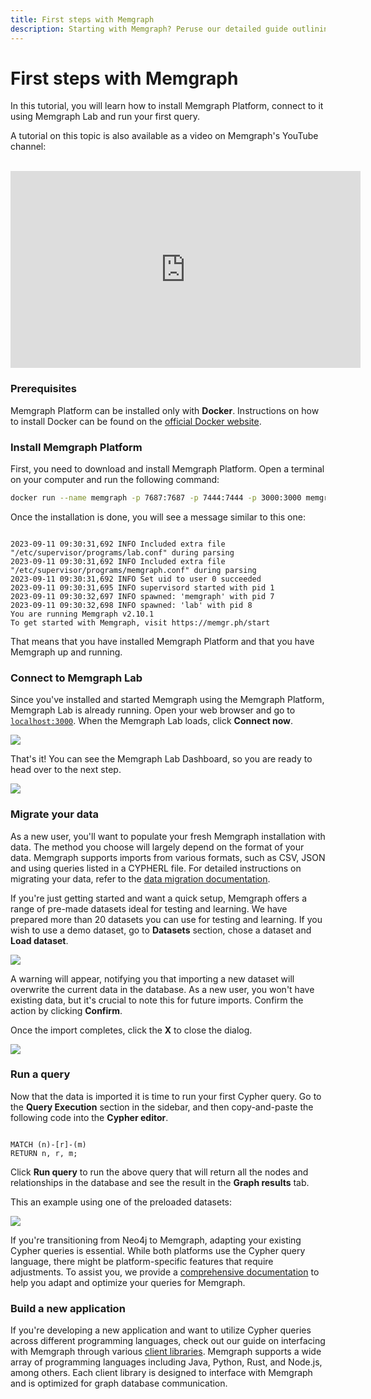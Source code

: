 ```yaml
---
title: First steps with Memgraph
description: Starting with Memgraph? Peruse our detailed guide outlining the first steps towards mastering this graph computing tool.
---
```



# First steps with Memgraph

In this tutorial, you will learn how to install Memgraph Platform, connect to it
using Memgraph Lab and run your first query. 

A tutorial on this topic is also available as a video on Memgraph's YouTube
channel:

<br />

<iframe
  width="560"
  height="315"
  src="https://www.youtube.com/embed/6qYsAMisqQg"
  frameBorder="0"
  allow="autoplay; encrypted-media"
  allowFullScreen
></iframe>

<Steps>

### Prerequisites 

Memgraph Platform can be installed only with **Docker**. Instructions on how to
install Docker can be found on the [official Docker
website](https://docs.docker.com/get-docker/).


### Install Memgraph Platform

First, you need to download and install Memgraph Platform. Open a terminal on
your computer and run the following command:

```bash
docker run --name memgraph -p 7687:7687 -p 7444:7444 -p 3000:3000 memgraph/memgraph-platform
```

Once the installation is done, you will see a message similar to this one:

```nocopy

2023-09-11 09:30:31,692 INFO Included extra file "/etc/supervisor/programs/lab.conf" during parsing
2023-09-11 09:30:31,692 INFO Included extra file "/etc/supervisor/programs/memgraph.conf" during parsing
2023-09-11 09:30:31,692 INFO Set uid to user 0 succeeded
2023-09-11 09:30:31,695 INFO supervisord started with pid 1
2023-09-11 09:30:32,697 INFO spawned: 'memgraph' with pid 7
2023-09-11 09:30:32,698 INFO spawned: 'lab' with pid 8
You are running Memgraph v2.10.1
To get started with Memgraph, visit https://memgr.ph/start

```

That means that you have installed Memgraph Platform and that you have Memgraph
up and running.

### Connect to Memgraph Lab

Since you've installed and started Memgraph using the Memgraph Platform,
Memgraph Lab is already running. Open your web browser and go to
[`localhost:3000`](http://localhost:3000). When the Memgraph Lab loads, click
**Connect now**.

![](/pages/getting-started/first-steps/connect-to-memgraph-lab.png)

That's it! You can see the Memgraph Lab Dashboard, so you are ready to head over
to the next step.

![](/pages/getting-started/first-steps/memgraph-lab-dashboard.png)

### Migrate your data

As a new user, you'll want to populate your fresh Memgraph installation with
data. The method you choose will largely depend on the format of your data.
Memgraph supports imports from various formats, such as CSV, JSON and using
queries listed in a CYPHERL file. For detailed instructions on migrating your
data, refer to the [data migration documentation](/data-migration).

If you're just getting started and want a quick setup, Memgraph offers a range
of pre-made datasets ideal for testing and learning. We have prepared more than
20 datasets you can use for testing and learning. If you wish to use a demo
dataset, go to **Datasets** section, chose a dataset and **Load dataset**.

![](/pages/getting-started/first-steps/memgraph-lab-datasets.png)

A warning will appear, notifying you that importing a new dataset will overwrite
the current data in the database. As a new user, you won't have existing data,
but it's crucial to note this for future imports. Confirm the action by clicking
**Confirm**.

Once the import completes, click the **X** to close the dialog.

![](/pages/getting-started/first-steps/memgraph-lab-dataset-import.png)


### Run a query

Now that the data is imported it is time to run your first Cypher query. Go to
the  **Query Execution** section in the sidebar, and then copy-and-paste the
following code into the **Cypher editor**.

```cypher

MATCH (n)-[r]-(m)
RETURN n, r, m;

```

Click **Run query** to run the above query that will return all the nodes and
relationships in the database and see the result in the **Graph results** tab.

This an example using one of the preloaded datasets:

![](/pages/getting-started/first-steps/memgraph-lab-first-cypher-query.png)

If you're transitioning from Neo4j to Memgraph, adapting your existing Cypher
queries is essential. While both platforms use the Cypher query language, there
might be platform-specific features that require adjustments. To assist you, we
provide a [comprehensive documentation](/querying) to help you adapt and
optimize your queries for Memgraph.

### Build a new application

If you're developing a new application and want to utilize Cypher queries across
different programming languages, check out our guide on interfacing with
Memgraph through various [client libraries](/client-libraries). Memgraph
supports a wide array of programming languages including Java, Python, Rust, and
Node.js, among others. Each client library is designed to interface with
Memgraph and is optimized for graph database communication.

</Steps>